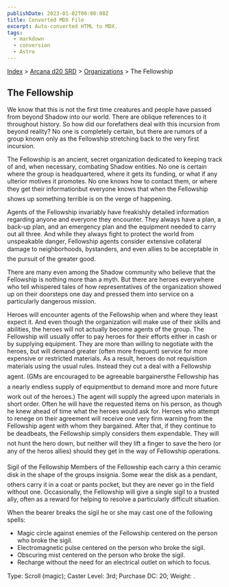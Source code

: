 ```yaml
---
publishDate: 2023-01-02T00:00:00Z
title: Converted MDX File
excerpt: Auto-converted HTML to MDX.
tags:
  - markdown
  - conversion
  - Astro
---
```


[Index](-index) > [Arcana d20 SRD](arcana-d20-srd-index) > [Organizations](arcana-d20-srd-organizations-index) > The Fellowship

## The Fellowship

We know that this is not the first time creatures and people have passed from beyond Shadow into our world. There are oblique references to it throughout history. So how did our forefathers deal with this incursion from beyond reality? No one is completely certain, but there are rumors of a group known only as the Fellowship stretching back to the very first incursion.

The Fellowship is an ancient, secret organization dedicated to keeping track of and, when necessary, combating Shadow entities. No one is certain where the group is headquartered, where it gets its funding, or what if any ulterior motives it promotes. No one knows how to contact them, or where they get their informationbut everyone knows that when the Fellowship shows up something terrible is on the verge of happening.

Agents of the Fellowship invariably have freakishly detailed information regarding anyone and everyone they encounter. They always have a plan, a back-up plan, and an emergency plan and the equipment needed to carry out all three. And while they always fight to protect the world from unspeakable danger, Fellowship agents consider extensive collateral damage to neighborhoods, bystanders, and even allies to be acceptable in the pursuit of the greater good.

There are many even among the Shadow community who believe that the Fellowship is nothing more than a myth. But there are heroes everywhere who tell whispered tales of how representatives of the organization showed up on their doorsteps one day and pressed them into service on a particularly dangerous mission.

Heroes will encounter agents of the Fellowship when and where they least expect it. And even though the organization will make use of their skills and abilities, the heroes will not actually become agents of the group. The Fellowship will usually offer to pay heroes for their efforts either in cash or by supplying equipment. They are more than willing to negotiate with the heroes, but will demand greater (often more frequent) service for more expensive or restricted materials. As a result, heroes do not requisition materials using the usual rules. Instead they cut a deal with a Fellowship agent. (GMs are encouraged to be agreeable bargainersthe Fellowship has a nearly endless supply of equipmentbut to demand more and more future work out of the heroes.) The agent will supply the agreed upon materials in short order. Often he will have the requested items on his person, as though he knew ahead of time what the heroes would ask for. Heroes who attempt to renege on their agreement will receive one very firm warning from the Fellowship agent with whom they bargained. After that, if they continue to be deadbeats, the Fellowship simply considers them expendable. They will not hunt the hero down, but neither will they lift a finger to save the hero (or any of the heros allies) should they get in the way of Fellowship operations.

Sigil of the Fellowship
Members of the Fellowship each carry a thin ceramic disk in the shape of the groups insignia. Some wear the disk as a pendant, others carry it in a coat or pants pocket, but they are never go in the field without one. Occasionally, the Fellowship will give a single sigil to a trusted ally, often as a reward for helping to resolve a particularly difficult situation.

When the bearer breaks the sigil he or she may cast one of the following spells:

- Magic circle against enemies of the Fellowship centered on the person who broke the sigil.
- Electromagnetic pulse centered on the person who broke the sigil.
- Obscuring mist centered on the person who broke the sigil.
- Recharge without the need for an electrical outlet on which to focus.

Type: Scroll (magic); Caster Level: 3rd; Purchase DC: 20; Weight: .
